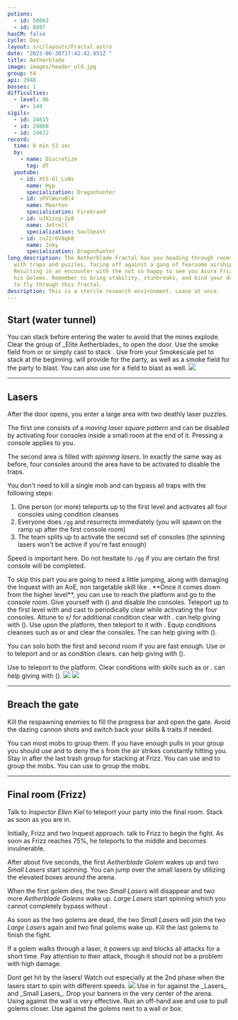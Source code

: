 ```yaml
---
potions:
  - id: 50082
  - id: 8887
hasCM: false
cycle: Day
layout: src/layouts/Fractal.astro
date: "2023-06-30T17:42:42.851Z "
title: Aetherblade
image: images/header_old.jpg
group: t4
api: 2948
bosses: 1
difficulties:
  - level: 96
    ar: 144
sigils:
  - id: 24615
  - id: 24868
  - id: 24672
record:
  time: 0 min 53 sec
  by:
    - name: Discretize
      tag: dT
  youtube:
    - id: XtS-Ol_LxNs
      name: Hyp
      specialization: Dragonhunter
    - id: sPVlWuroBl4
      name: Maarten
      specialization: Firebrand
    - id: uJXizog-2p8
      name: Jetrell
      specialization: Soulbeast
    - id: cuJ1r6V8qk8
      name: Inky
      specialization: Dragonhunter
long_description: The Aetherblade Fractal has you heading through rooms filled
  with traps and puzzles, facing off against a gang of fearsome airship pirates.
  Resulting in an encounter with the not so happy to see you Asura Frizz, and
  his Golems. Remember to bring stability, stunbreaks, and bind your dodge key
  to fly through this fractal.
description: This is a sterile research environment. Leave at once.
---
```


## Start (water tunnel) <Item id="50082" disableText/>

<Grid>
<GridItem sm="8">
You can stack <Effect name="Stealth"/> before entering the water to avoid that the mines explode. Clear the group of _Elite Aetherblades_ to open the door.

<Tabs>
<Tab specialization="Thief">
Use the smoke field from <Skill id="13113"/> or <Skill name="Smoke Screen" profession="Thief"/> or simply cast <Skill id="13117"/> to stack <Effect name="Stealth"/>.
</Tab>

<Tab specialization="Ranger">
Use <Skill id="31568"/> from your Smokescale pet to stack <Effect name="Stealth"/> at the beginning.
</Tab>

<Tab specialization="Engineer">
<Skill id="30815"/> will provide <Effect name="Stealth"/> for the party, as well as a smoke field for the party to blast. You can also use <Skill id="5824"/> for a field to blast as well.
</Tab>
</Tabs>
</GridItem>

<GridItem sm="4">
<Image src={import("./images/start.jpg")} caption="Mines in the water tunnel" />
</GridItem>
</Grid>

---

## Lasers <Item id="50082" disableText/>

<Grid>
<GridItem sm="9">

After the door opens, you enter a large area with two deathly laser puzzles.

The first one consists of a _moving laser square pattern_ and can be disabled by activating four consoles inside a small room at the end of it. Pressing a console applies <Condition name="Immobile"/> to you.

The second area is filled with _spinning lasers_. In exactly the same way as before, four consoles around the area have to be activated to disable the traps.

You don't need to kill a single mob and can bypass all traps with the following steps:

1.  One person (or more) teleports up to the first level and activates all four consoles using condition cleanses
2.  Everyone does `/gg` and resurrects immediately (you will spawn on the ramp up after the first console room)
3.  The team splits up to activate the second set of consoles (the spinning lasers won't be active if you're fast enough)

Speed is important here. Do not hesitate to `/gg` if you are certain the first console will be completed.

<Tabs>

<Tab specialization="Revenant">
<ProfessionVideo title="First puzzle skip" profession="Revenant" src="rePLyrDp3Pc"/>
To skip this part you are going to need a little jumping, along with damaging the Inquest with an AoE, non targetable skill like <Skill name="Shackling Wave"/>. **Once it comes down from the higher level**, you can use <Skill name="Phase Traversal"/> to reach the platform and go to the console room. Give yourself <Boon name="Resistance"/> with <Skill name="Pain Absorption"/> (<Skill name="Legendary Demon Stance" disableText/>) and disable the consoles.
</Tab>

<Tab specialization="Elementalist">
<ProfessionVideo title="First puzzle skip" profession="Elementalist" src="OjUvCp2h_04" timestamp="45"/>
Teleport up to the first level with <Skill id="5536"/> and cast <Skill id="5507"/> to periodically clear <Condition name="Immobile"/> while activating the four consoles. Attune to x/<Skill id="5493" disableText/> for additional condition clear with <Skill id="5551"/>. <Specialization name="Revenant"/> can help giving <Boon name="Resistance"/> with <Skill name="Pain Absorption"/> (<Skill name="Legendary Demon Stance" disableText/>).
</Tab>

<Tab specialization="Guardian">
<ProfessionVideo title="First puzzle skip" profession="Guardian" src="MmJTsOhdQeo" timestamp="460"/>
Use <Skill name="Sword of Justice"/> upon the platform, then teleport to it with <Skill name="Merciful Intervention"/>. Equip conditions cleanses such as <Skill id="45460"/> or <Skill id="9187"/> and clear the consoles. The<Specialization name="Revenant"/> can help giving <Boon name="Resistance"/> with <Skill name="Pain Absorption"/> (<Skill name="Legendary Demon Stance" disableText/>).
</Tab>

<Tab specialization="Thief">
<ProfessionVideo title="First puzzle skip" profession="Thief" src="Alpgs_GaZV0" />

You can solo both the first and second room if you are fast enough. Use <Skill id="13002"/> or <Skill id="13025"/> to teleport and <Trait id="1964"/> or <Skill id="13062"/> as condition clears. <Specialization name="Revenant"/> can help giving <Boon name="Resistance"/> with <Skill name="Pain Absorption"/> (<Skill name="Legendary Demon Stance" disableText/>).
</Tab>

<Tab specialization="Necromancer">
Use <Skill id="10543"/> to teleport to the platform. Clear conditions with skills such as <Skill id="10685"/> or <Skill id="10609"/>. <Specialization name="Revenant"/> can help giving <Boon name="Resistance"/> with <Skill name="Pain Absorption"/> (<Skill name="Legendary Demon Stance" disableText/>).
</Tab>
</Tabs>

</GridItem>

<GridItem sm="3">
<Image src={import("./images/moving_lasers.jpg")} caption="Moving laser pattern" />
<Image src={import("./images/spinning_lasers.jpg")} caption="Spinning lasers" />

<GifPlayer sourceId="aetherblade-consoles" caption="Use Condition cleanses to activate all consoles solo"/>
</GridItem>
</Grid>

---

## Breach the gate <Item id="50082" disableText/>

Kill the respawning enemies to fill the progress bar and open the gate. Avoid the dazing cannon shots and switch back your skills & traits if needed.

<Tabs>
<Tab specialization="Revenant">
You can <Skill name="Call to Anguish"/> most mobs to group them. If you have enough pulls in your group you should use <Skill name="Legendary Dwarf Stance"/> and <Skill name="Inspiring Reinforcement"/> to deny the <Control name="Daze"/>s from the air strikes constantly hitting you.
</Tab>

<Tab specialization="Elementalist">
Stay in <Skill id="5492"/> after the last trash group for <Boon name="Might"/> stacking at Frizz.
</Tab>

<Tab specialization="Guardian">
You can use <Skill name="Binding Blade"/> and <Skill name="Chapter 3: Heated Rebuke"/> to group the mobs.
</Tab>

<Tab specialization="Necromancer">
You can use <Skill name="spectral grasp"/> to group the mobs.
</Tab>
</Tabs>

---

## Final room (Frizz) <Item id="8887" disableText size="large"/><Item id="24672" disableText size="large" />

<Grid>
<GridItem>

Talk to _Inspector Ellen Kiel_ to teleport your party into the final room. Stack <Boon name="Might"/> as soon as you are in.

Initially, Frizz and two Inquest approach. talk to Frizz to begin the fight. As soon as Frizz reaches 75%, he teleports to the middle and becomes invulnerable.

After about five seconds, the first _Aetherblade Golem_ wakes up and two _Small Lasers_ start spinning. You can jump over the small lasers by utilizing the elevated boxes around the arena.

When the first golem dies, the two _Small Lasers_ will disappear and two more _Aetherblade Golems_ wake up. _Large Lasers_ start spinning which you cannot completely bypass without <Effect name="Invulnerability"/>.

As soon as the two golems are dead, the two _Small Lasers_ will join the two _Large Lasers_ again and two final golems wake up. Kill the last golems to finish the fight.

If a golem walks through a laser, it powers up and blocks all attacks for a short time. Pay attention to their <Control name="Pull"/> attack, though it should not be a problem with high damage.

<Achievement title="Still Faster Than Light">
Dont get hit by the lasers! Watch out especially at the 2nd phase when the lasers start to spin with different speeds.
</Achievement>

</GridItem>

<GridItem>
<Image src={import("././images/frizz.jpg")} caption="Frizz, the last encounter of the fractal" />

<GifPlayer sourceId="aetherblade-jump-lazer" caption="Avoid the small lasers by jumping on boxes" />

<Tabs>
<Tab specialization="Revenant">
Use <Skill name="Inspiring Reinforcement"/> in <Skill name="Legendary Dwarf Stance" disableText/> for <Boon name="Stability"/> against the _Lasers_ and _Small Lasers_.
</Tab>

<Tab specialization="Warrior">
Drop your banners in the very center of the arena. Using <Skill name="whirlwind attack"/> against the wall is very effective.
</Tab>

<Tab specialization="Ranger">
Run an off-hand axe and use <Skill id="12638"/> to pull golems closer.
</Tab>

<Tab specialization="Elementalist">
Use <Skill id="5697"/> against the golems next to a wall or box.
</Tab>
</Tabs>

<GifPlayer sourceId="aetherblade-stability-wall" caption="Trick: use Stability to walk through a wall" />

</GridItem>
</Grid>
